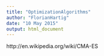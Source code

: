 ```yaml
---
title: "OptimizationAlgorithms"
author: "FlorianHartig"
date: "10 May 2015"
output: html_document
---
```





http://en.wikipedia.org/wiki/CMA-ES